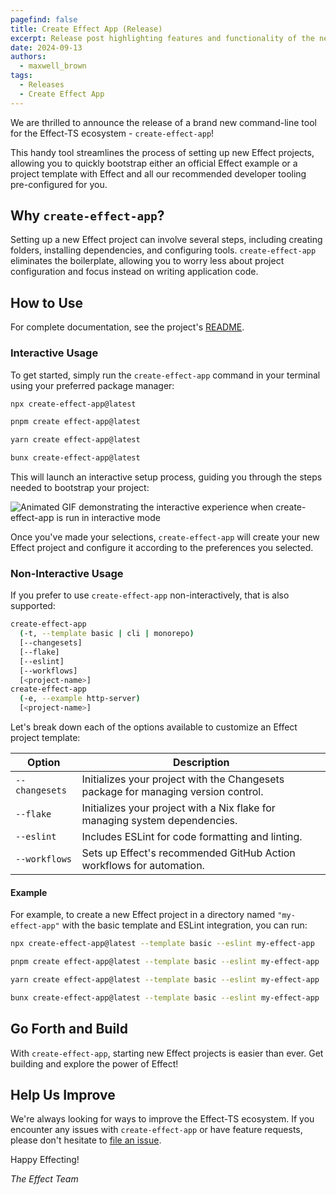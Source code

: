 ```yaml
---
pagefind: false
title: Create Effect App (Release)
excerpt: Release post highlighting features and functionality of the new create-effect-app command-line tool
date: 2024-09-13
authors:
  - maxwell_brown
tags:
  - Releases
  - Create Effect App
---
```



We are thrilled to announce the release of a brand new command-line tool for the Effect-TS ecosystem - `create-effect-app`!

This handy tool streamlines the process of setting up new Effect projects, allowing you to quickly bootstrap either an official Effect example or a project template with Effect and all our recommended developer tooling pre-configured for you.

## Why `create-effect-app`?

Setting up a new Effect project can involve several steps, including creating folders, installing dependencies, and configuring tools. `create-effect-app` eliminates the boilerplate, allowing you to worry less about project configuration and focus instead on writing application code.

## How to Use

For complete documentation, see the project's [README](https://github.com/Effect-TS/examples/blob/main/README.md).

### Interactive Usage

To get started, simply run the `create-effect-app` command in your terminal using your preferred package manager:

<Tabs syncKey="package-manager">

<TabItem label="npm" icon="seti:npm">

```bash showLineNumbers=false
npx create-effect-app@latest
```

</TabItem>

<TabItem label="pnpm" icon="pnpm">

```bash showLineNumbers=false
pnpm create effect-app@latest
```

</TabItem>

<TabItem label="Yarn" icon="yarn">

```bash showLineNumbers=false
yarn create effect-app@latest
```

</TabItem>

<TabItem label="Bun" icon="bun">

```bash showLineNumbers=false
bunx create-effect-app@latest
```

</TabItem>

</Tabs>

This will launch an interactive setup process, guiding you through the steps needed to bootstrap your project:

![Animated GIF demonstrating the interactive experience when create-effect-app is run in interactive mode](../_assets/create-effect-app/interactive.gif)

Once you've made your selections, `create-effect-app` will create your new Effect project and configure it according to the preferences you selected.

### Non-Interactive Usage

If you prefer to use `create-effect-app` non-interactively, that is also supported:

```bash showLineNumbers=false
create-effect-app
  (-t, --template basic | cli | monorepo)
  [--changesets]
  [--flake]
  [--eslint]
  [--workflows]
  [<project-name>]
create-effect-app
  (-e, --example http-server)
  [<project-name>]
```

Let's break down each of the options available to customize an Effect project template:

| Option         | Description                                                                        |
| -------------- | ---------------------------------------------------------------------------------- |
| `--changesets` | Initializes your project with the Changesets package for managing version control. |
| `--flake`      | Initializes your project with a Nix flake for managing system dependencies.        |
| `--eslint`     | Includes ESLint for code formatting and linting.                                   |
| `--workflows`  | Sets up Effect's recommended GitHub Action workflows for automation.               |

#### Example

For example, to create a new Effect project in a directory named `"my-effect-app"` with the basic template and ESLint integration, you can run:

<Tabs syncKey="package-manager">

<TabItem label="npm" icon="seti:npm">

```bash showLineNumbers=false
npx create-effect-app@latest --template basic --eslint my-effect-app
```

</TabItem>

<TabItem label="pnpm" icon="pnpm">

```bash showLineNumbers=false
pnpm create effect-app@latest --template basic --eslint my-effect-app
```

</TabItem>

<TabItem label="Yarn" icon="yarn">

```bash showLineNumbers=false
yarn create effect-app@latest --template basic --eslint my-effect-app
```

</TabItem>

<TabItem label="Bun" icon="bun">

```bash showLineNumbers=false
bunx create-effect-app@latest --template basic --eslint my-effect-app
```

</TabItem>

</Tabs>

## Go Forth and Build

With `create-effect-app`, starting new Effect projects is easier than ever. Get building and explore the power of Effect!

## Help Us Improve

We're always looking for ways to improve the Effect-TS ecosystem. If you encounter any issues with `create-effect-app` or have feature requests, please don't hesitate to [file an issue](https://github.com/Effect-TS/examples/issues/new).

Happy Effecting!

_The Effect Team_
